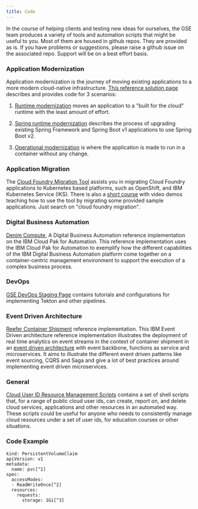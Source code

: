 ```yaml
---
title: Code
---
```


<PageDescription>

In the course of helping clients and testing new ideas for ourselves,
the GSE team produces a variety of tools and automation scripts
that might be useful to you. Most of them are housed in github 
repos. They are provided as is. If you have problems or suggestions, 
please raise
a github issue on the associated repo. Support will be on a best
effort basis.

</PageDescription>

### **Application Modernization**

Application modernization is the journey of moving existing 
applications to a more modern cloud-native infrastructure.
[This reference solution page](https://ibm-cloud-architecture.github.io/cloudpak-for-applications/)
describes and provides code for 3 scenarios:

1. [Runtime modernization](https://ibm-cloud-architecture.github.io/cloudpak-for-applications/liberty/)
moves an application to a "built for the cloud" runtime with 
the least amount of effort.

2. [Spring runtime modernization](https://ibm-cloud-architecture.github.io/cloudpak-for-applications/spring/)
describes the process of upgrading 
existing Spring Framework and Spring Boot v1 applications 
to use Spring Boot v2.

3. [Operational modernization](https://ibm-cloud-architecture.github.io/cloudpak-for-applications/was90/)
is where the application is made to run in a container 
without any
change.

### **Application Migration**

The [Cloud Foundry Migration Tool](https://github.com/ibm-cloud-architecture/cf-transformation)
assists you in migrating Cloud Foundry applications to 
Kubernetes based platforms, such as OpenShift, and IBM 
Kubernetes Service (IKS). There is also a 
[short course](https://www.ibm.com/services/learning/) with
video demos teaching how to use the tool by migrating some
provided sample applications. Just search on 
"cloud foundry migration".

### **Digital Business Automation**

[Denim Compute](https://github.com/ibm-cloud-architecture/denim-compute),
A Digital Business Automation reference implementation on 
the IBM Cloud Pak for Automation. This reference implementation 
uses the IBM Cloud Pak for Automation to exemplify how the 
different capabilities of the IBM Digital Business Automation 
platform come together on a container-centric management 
environment to support the execution of a complex business 
process.

### **DevOps**

[GSE DevOps Staging Page](https://github.com/ibm-cloud-architecture/gse-devops)
contains tutorials and configurations for implementing Tekton
and other pipelines.

### **Event Driven Architecture**

[Reefer Container Shipment](https://ibm-cloud-architecture.github.io/refarch-kc/)
reference implementation. This IBM Event Driven architecture 
reference implementation 
illustrates the deployment of real time analytics on event 
streams in the context of container shipment in an 
[event driven architecture](https://ibm-cloud-architecture.github.io/refarch-eda/) 
with event backbone, functions as service 
and microservices. It aims to illustrate the different event 
driven patterns like event sourcing, CQRS and Saga and give 
a lot of best practices around implementing event driven 
microservices.

### **General**

[Cloud User ID Resource Management Scripts](https://github.com/ibm-cloud-architecture/cloud-user-resource-scripts)
contains a set of shell scripts that, for a range of public cloud user ids,
can create, report on, and delete cloud services, applications and other resources
in an automated way. These scripts could be useful for anyone who needs to 
consistently manage cloud resources under a set of user ids, for education 
courses or other situations.

### **Code Example**

```
kind: PersistentVolumeClaim
apiVersion: v1
metadata:
  name: pvc[^1]
spec:
  accessModes: 
  - ReadWriteOnce[^2]
  resources:
    requests:
      storage: 1Gi[^3]
```
[^1]: A unique name that represents the PersistentVolumeClaim.
[^2]: The PersistentVolumeClaim's access mode. With `ReadWriteOnce`, 
the volume can be mounted with read and write permissioms by a single node.
[^3]: The size of the PersistentVolumeClaim.